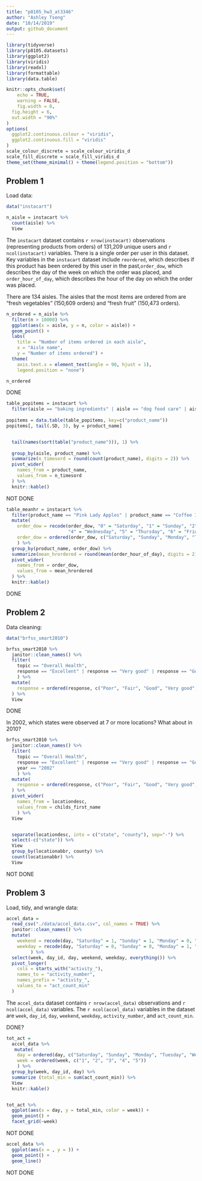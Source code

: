 ```yaml
---
title: "p8105_hw3_at3346"
author: "Ashley Tseng"
date: "10/14/2019"
output: github_document
---
```


```r
library(tidyverse)
library(p8105.datasets)
library(ggplot2)
library(viridis)
library(readxl)
library(formattable)
library(data.table)

knitr::opts_chunk$set(
	echo = TRUE,
	warning = FALSE,
	fig.width = 8, 
  fig.height = 6,
  out.width = "90%"
)
options(
  ggplot2.continuous.colour = "viridis",
  ggplot2.continuous.fill = "viridis"
)
scale_colour_discrete = scale_colour_viridis_d
scale_fill_discrete = scale_fill_viridis_d
theme_set(theme_minimal() + theme(legend.position = "bottom"))
```

## Problem 1

Load data:
```r
data("instacart") 

n_aisle = instacart %>% 
  count(aisle) %>% 
  View
```
The `instacart` dataset contains `r nrow(instacart)` observations (representing products from orders) of 131,209 unique users and `r ncol(instacart)` variables. There is a single order per user in this dataset. Key variables in the `instacart` dataset include `reordered`, which describes if this product has been ordered by this user in the past,`order_dow`, which describes the day of the week on which the order was placed, and
`order_hour_of_day`, which describes the hour of the day on which the order was placed. 

There are 134 aisles. The aisles that the most items are ordered from are "fresh vegetables" (150,609 orders) and "fresh fruit" (150,473 orders).

```r
n_ordered = n_aisle %>% 
  filter(n > 10000) %>% 
  ggplot(aes(x = aisle, y = n, color = aisle)) +
  geom_point() +
  labs(
    title = "Number of items ordered in each aisle",
    x = "Aisle name",
    y = "Number of items ordered") +
  theme(
    axis.text.x = element_text(angle = 90, hjust = 1),
    legend.position = "none")

n_ordered
```
DONE

```r
table_popitems = instacart %>% 
  filter(aisle == "baking ingredients" | aisle == "dog food care" | aisle == "packaged vegetables fruits")
  
popitems = data.table(table_popitems, key=c("product_name"))
popitems[, tail(.SD, 3), by = product_name] 


  tail(names(sort(table("product_name"))), 1) %>% 
  
  group_by(aisle, product_name) %>%
  summarize(n_timesord = round(count(product_name), digits = 2)) %>%
  pivot_wider(
    names_from = product_name,
    values_from = n_timesord
  ) %>% 
  knitr::kable()
```
NOT DONE

```r
table_meanhr = instacart %>% 
  filter(product_name == "Pink Lady Apples" | product_name == "Coffee Ice Cream") %>% 
  mutate(
    order_dow = recode(order_dow, "0" = "Saturday", "1" = "Sunday", "2" = "Monday", "3" = "Tuesday", 
                       "4" = "Wednesday", "5" = "Thursday", "6" = "Friday"),
    order_dow = ordered(order_dow, c("Saturday", "Sunday", "Monday", "Tuesday", "Wednesday", "Thursday", "Friday"))                   
    ) %>% 
  group_by(product_name, order_dow) %>% 
  summarize(mean_hrordered = round(mean(order_hour_of_day), digits = 2)) %>% 
  pivot_wider(
    names_from = order_dow,
    values_from = mean_hrordered
  ) %>% 
  knitr::kable()
```
DONE

## Problem 2

Data cleaning:
```r
data("brfss_smart2010") 

brfss_smart2010 %>% 
  janitor::clean_names() %>% 
  filter(
    topic == "Overall Health",
    response == "Excellent" | response == "Very good" | response == "Good" | response == "Fair" | response == "Poor"
    ) %>% 
  mutate(
    response = ordered(response, c("Poor", "Fair", "Good", "Very good", "Excellent"))
  ) %>% 
  View
```
DONE

In 2002, which states were observed at 7 or more locations? What about in 2010?
```r
brfss_smart2010 %>% 
  janitor::clean_names() %>% 
  filter(
    topic == "Overall Health",
    response == "Excellent" | response == "Very good" | response == "Good" | response == "Fair" | response == "Poor",
    year == "2002"
    ) %>% 
  mutate(
    response = ordered(response, c("Poor", "Fair", "Good", "Very good", "Excellent"))
  ) %>% 
  pivot_wider(
    names_from = locationdesc,
    values_from = childs_first_name
    ) %>% 
  View


  separate(locationdesc, into = c("state", "county"), sep="-") %>% 
  select(-c("state")) %>% 
  View
  group_by(locationabbr, county) %>% 
  count(locationabbr) %>%
  View
```
NOT DONE


## Problem 3

Load, tidy, and wrangle data:
```r
accel_data = 
  read_csv("./data/accel_data.csv", col_names = TRUE) %>%
  janitor::clean_names() %>%
  mutate(
    weekend = recode(day, "Saturday" = 1, "Sunday" = 1, "Monday" = 0, "Tuesday" = 0, "Wednesday" = 0, "Thursday" = 0, "Friday" = 0),
    weekday = recode(day, "Saturday" = 0, "Sunday" = 0, "Monday" = 1, "Tuesday" = 1, "Wednesday" = 1, "Thursday" = 1, "Friday" = 1)
         ) %>% 
  select(week, day_id, day, weekend, weekday, everything()) %>% 
  pivot_longer(
    cols = starts_with("activity_"),
    names_to = "activity_number",
    names_prefix = "activity_",
    values_to = "act_count_min"
  )
```
The `accel_data` dataset contains `r nrow(accel_data)` observations and `r ncol(accel_data)` variables. The `r ncol(accel_data)` variables in the dataset are `week`, `day_id`, `day`, `weekend`, `weekday`, `activity_number`, and `act_count_min`.

DONE?


```r
tot_act = 
  accel_data %>% 
   mutate(
    day = ordered(day, c("Saturday", "Sunday", "Monday", "Tuesday", "Wednesday", "Thursday", "Friday")),
    week = ordered(week, c("1", "2", "3", "4", "5"))
    ) %>% 
  group_by(week, day_id, day) %>% 
  summarize (total_min = sum(act_count_min)) %>%
  View
  knitr::kable()


tot_act %>% 
  ggplot(aes(x = day, y = total_min, color = week)) + 
  geom_point() +
  facet_grid(~week)
```
NOT DONE


```r
accel_data %>% 
  ggplot(aes(x = , y = )) + 
  geom_point() +
  geom_line()
```
NOT DONE
